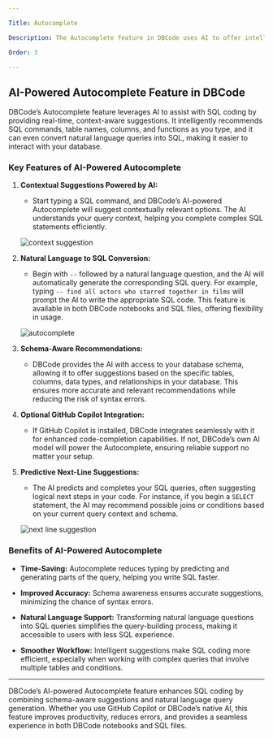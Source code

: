 ```yaml
---

Title: Autocomplete

Description: The Autocomplete feature in DBCode uses AI to offer intelligent, context-aware suggestions as you type SQL commands. It provides quick access to table names, column names, and SQL keywords, making query creation faster and more efficient.

Order: 3

---
```


## AI-Powered Autocomplete Feature in DBCode

DBCode’s Autocomplete feature leverages AI to assist with SQL coding by providing real-time, context-aware suggestions. It intelligently recommends SQL commands, table names, columns, and functions as you type, and it can even convert natural language queries into SQL, making it easier to interact with your database.

### Key Features of AI-Powered Autocomplete

1. **Contextual Suggestions Powered by AI:**
   - Start typing a SQL command, and DBCode’s AI-powered Autocomplete will suggest contextually relevant options. The AI understands your query context, helping you complete complex SQL statements efficiently.

   ![context suggestion](./context-suggestion.png)

2. **Natural Language to SQL Conversion:**
   - Begin with `--` followed by a natural language question, and the AI will automatically generate the corresponding SQL query. For example, typing `-- find all actors who starred together in films` will prompt the AI to write the appropriate SQL code. This feature is available in both DBCode notebooks and SQL files, offering flexibility in usage.

   ![autocomplete](./autocomplete.png)

3. **Schema-Aware Recommendations:**
   - DBCode provides the AI with access to your database schema, allowing it to offer suggestions based on the specific tables, columns, data types, and relationships in your database. This ensures more accurate and relevant recommendations while reducing the risk of syntax errors.

4. **Optional GitHub Copilot Integration:**
   - If GitHub Copilot is installed, DBCode integrates seamlessly with it for enhanced code-completion capabilities. If not, DBCode’s own AI model will power the Autocomplete, ensuring reliable support no matter your setup.

5. **Predictive Next-Line Suggestions:**
   - The AI predicts and completes your SQL queries, often suggesting logical next steps in your code. For instance, if you begin a `SELECT` statement, the AI may recommend possible joins or conditions based on your current query context and schema.

   ![next line suggestion](./next-line-suggestion.png)

### Benefits of AI-Powered Autocomplete

- **Time-Saving:** Autocomplete reduces typing by predicting and generating parts of the query, helping you write SQL faster.

- **Improved Accuracy:** Schema awareness ensures accurate suggestions, minimizing the chance of syntax errors.

- **Natural Language Support:** Transforming natural language questions into SQL queries simplifies the query-building process, making it accessible to users with less SQL experience.

- **Smoother Workflow:** Intelligent suggestions make SQL coding more efficient, especially when working with complex queries that involve multiple tables and conditions.

---

DBCode’s AI-powered Autocomplete feature enhances SQL coding by combining schema-aware suggestions and natural language query generation. Whether you use GitHub Copilot or DBCode’s native AI, this feature improves productivity, reduces errors, and provides a seamless experience in both DBCode notebooks and SQL files.